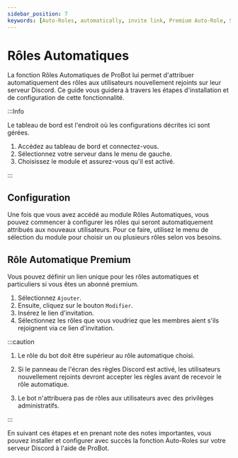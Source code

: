 ```yaml
---
sidebar_position: 7
keywords: [Auto-Roles, automatically, invite link, Premium Auto-Role, Specific Link] 
---
```


# Rôles Automatiques

La fonction Rôles Automatiques de ProBot lui permet d'attribuer automatiquement des rôles aux utilisateurs nouvellement rejoints sur leur serveur Discord. Ce guide vous guidera à travers les étapes d'installation et de configuration de cette fonctionnalité.

:::Info

Le tableau de bord est l'endroit où les configurations décrites ici sont gérées.

1. Accédez au tableau de bord et connectez-vous.
2. Sélectionnez votre serveur dans le menu de gauche.
3. Choisissez le module et assurez-vous qu'il est activé.

:::

## Configuration

Une fois que vous avez accédé au module Rôles Automatiques, vous pouvez commencer à configurer les rôles qui seront automatiquement attribués aux nouveaux utilisateurs. Pour ce faire, utilisez le menu de sélection du module pour choisir un ou plusieurs rôles selon vos besoins.

## Rôle Automatique Premium

Vous pouvez définir un lien unique pour les rôles automatiques et particuliers si vous êtes un abonné premium.

1. Sélectionnez `Ajouter`.
2. Ensuite, cliquez sur le bouton `Modifier`.
3. Insérez le lien d'invitation.
4. Sélectionnez les rôles que vous voudriez que les membres aient s'ils rejoignent via ce lien d'invitation.

:::caution

1. Le rôle du bot doit être supérieur au rôle automatique choisi.

2. Si le panneau de l'écran des règles Discord est activé, les utilisateurs nouvellement rejoints devront accepter les règles avant de recevoir le rôle automatique.

3. Le bot n'attribuera pas de rôles aux utilisateurs avec des privilèges administratifs.

:::

En suivant ces étapes et en prenant note des notes importantes, vous pouvez installer et configurer avec succès la fonction Auto-Roles sur votre serveur Discord à l'aide de ProBot.

